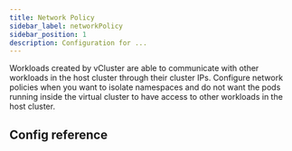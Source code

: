```yaml
---
title: Network Policy
sidebar_label: networkPolicy
sidebar_position: 1
description: Configuration for ...
---
```




Workloads created by vCluster are able to communicate with other workloads in the host cluster through their cluster IPs. Configure network policies when you want to isolate namespaces and do not want the pods running inside the virtual cluster to have access to other workloads in the host cluster.

## Config reference

<NetworkPolicy/>